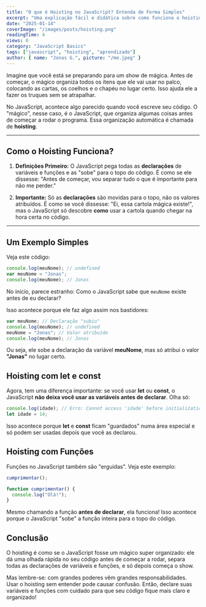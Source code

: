 ```yaml
---
title: "O que é Hoisting no JavaScript? Entenda de Forma Simples"
excerpt: "Uma explicação fácil e didática sobre como funciona o hoisting no JavaScript, para você entender sem complicações."
date: "2025-01-14"
coverImage: "/images/posts/hoisting.png"
readingTime: 4
views: 0
category: "JavaScript Basics"
tags: ["javascript", "hoisting", "aprendizado"]
author: { name: "Jonas G.", picture: "/me.jpeg" }
---
```


Imagine que você está se preparando para um show de mágica. Antes de começar, o mágico organiza todos os itens que ele vai usar no palco, colocando as cartas, os coelhos e o chapéu no lugar certo. Isso ajuda ele a fazer os truques sem se atrapalhar.

No JavaScript, acontece algo parecido quando você escreve seu código. O "mágico", nesse caso, é o JavaScript, que organiza algumas coisas antes de começar a rodar o programa. Essa organização automática é chamada de **hoisting**.

---

## Como o Hoisting Funciona?

1. **Definições Primeiro:**
   O JavaScript pega todas as **declarações** de variáveis e funções e as "sobe" para o topo do código. É como se ele dissesse: "Antes de começar, vou separar tudo o que é importante para não me perder."

2. **Importante:**
   Só as **declarações** são movidas para o topo, não os valores atribuídos. É como se você dissesse: "Ei, essa cartola mágica existe!", mas o JavaScript só descobre **como** usar a cartola quando chegar na hora certa no código.

---

## Um Exemplo Simples

Veja este código:

```javascript
console.log(meuNome); // undefined
var meuNome = "Jonas";
console.log(meuNome); // Jonas
```

No início, parece estranho: Como o JavaScript sabe que `meuNome` existe antes de eu declarar?

Isso acontece porque ele faz algo assim nos bastidores:

```javascript
var meuNome; // Declaração "subiu"
console.log(meuNome); // undefined
meuNome = "Jonas"; // Valor atribuído
console.log(meuNome); // Jonas
```

Ou seja, ele sobe a declaração da variável **meuNome**, mas só atribui o valor **"Jonas"** no lugar certo.

## Hoisting com **let** e **const**

Agora, tem uma diferença importante: se você usar **let** ou **const**, o JavaScript **não deixa você usar as variáveis antes de declarar**.
Olha só:

```javaScript
console.log(idade); // Erro: Cannot access 'idade' before initialization
let idade = 14;
```

Isso acontece porque **let** e **const** ficam "guardados" numa área especial e só podem ser usadas depois que você as declarou.

## Hoisting com Funções

Funções no JavaScript também são "erguidas". Veja este exemplo:

```javascript
cumprimentar();

function cumprimentar() {
  console.log("Olá!");
}
```

Mesmo chamando a função **antes de declarar**, ela funciona! Isso acontece porque o JavaScript "sobe" a função inteira para o topo do código.

## Conclusão

O hoisting é como se o JavaScript fosse um mágico super organizado: ele dá uma olhada rápida no seu código antes de começar a rodar, separa todas as declarações de variáveis e funções, e só depois começa o show.

Mas lembre-se: com grandes poderes vêm grandes responsabilidades. Usar o hoisting sem entender pode causar confusão. Então, declare suas variáveis e funções com cuidado para que seu código fique mais claro e organizado!
